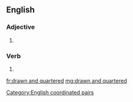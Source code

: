 ==English==

===Adjective===
{{head|en|adjective}}

# {{alternative form of|hanged, drawn and quartered|lang=en}}

===Verb===
{{head|en|past participle}}

# {{past participle of|draw and quarter|lang=en}}

[[Category:English coordinated pairs]]
[[fr:drawn and quartered]]
[[mg:drawn and quartered]]